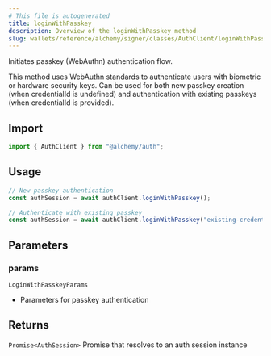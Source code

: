 ```yaml
---
# This file is autogenerated
title: loginWithPasskey
description: Overview of the loginWithPasskey method
slug: wallets/reference/alchemy/signer/classes/AuthClient/loginWithPasskey
---
```


Initiates passkey (WebAuthn) authentication flow.

This method uses WebAuthn standards to authenticate users with biometric or hardware security keys.
Can be used for both new passkey creation (when credentialId is undefined) and
authentication with existing passkeys (when credentialId is provided).

## Import

```ts
import { AuthClient } from "@alchemy/auth";
```

## Usage

```ts twoslash
// New passkey authentication
const authSession = await authClient.loginWithPasskey();

// Authenticate with existing passkey
const authSession = await authClient.loginWithPasskey("existing-credential-id");
```

## Parameters

### params

`LoginWithPasskeyParams`

- Parameters for passkey authentication

## Returns

`Promise<AuthSession>`
Promise that resolves to an auth session instance
